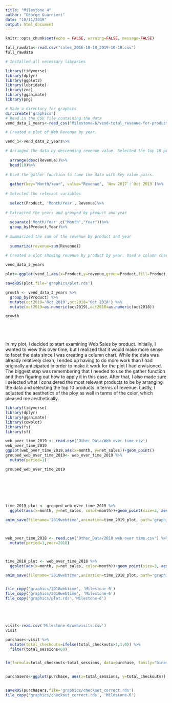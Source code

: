 ```yaml
---
title: "Milestone 4"
author: "George Guarnieri"
date: "10/11/2019"
output: html_document
---
```


```r
knitr::opts_chunk$set(echo = FALSE, warning=FALSE, message=FALSE)
```



```r
full_rawdata<-read.csv("sales_2016-10-18_2019-10-18.csv")
full_rawdata
```





```r

# Installed all necessary libraries

library(tidyverse)
library(dplyr)
library(ggplot2)
library(lubridate)
library(zoo)
library(gganimate)
library(png)

# Made a directory for graphics
dir.create('graphics')
# Read in the CSV file containing the data
vend_data_2_years<-read_csv("Milestone-6/vend-total_revenue-for-product-by-month (2).csv")

# Created a plot of Web Revenue by year.

vend_1<-vend_data_2_years%>%

# Arranged the data by descending revenue value. Selected the top 10 products in terms of Revenue. 
  
  arrange(desc(Revenue))%>%
  head(10)%>%
  
# Used the gather function to tame the data with key value pairs.
  
  gather(key="Month/Year", value="Revenue", `Nov 2017`:`Oct 2019`)%>%
  
# Selected the relevant variables
  
  select(Product, 'Month/Year', Revenue)%>%
  
# Extracted the years and grouped by product and year
  
  separate('Month/Year',c("Month","Year"))%>%
  group_by(Product,Year)%>%
  
# Summarized the sum of the revenue by product and year
  
  summarize(revenue=sum(Revenue))

# Created a plot showing revenue by product by year. Used a column chart and facet wrapped by year. Gave the chart a title, subtitle, and axis labels. Removed the tick labels from the x-axis since they were too crowded.
  
vend_data_2_years

plot<-ggplot(vend_1,aes(x=Product,y=revenue,group=Product,fill=Product))+geom_col()+facet_wrap(~Year)+labs(title="Web Revenue by Product 2017-2019",subtitle="Data Sourced From Vend",y="Revenue",x="Product")+theme(axis.text.x=element_blank(),axis.ticks.x=element_blank())

saveRDS(plot,file='graphics/plot.rds')

growth <- vend_data_2_years %>%
  group_by(Product) %>%
  mutate(oct2019='Oct 2019',oct2018='Oct 2018') %>%
  mutate(oct2019=as.numeric(oct2019),oct2018=as.numeric(oct2018)) 

growth


                                                                          



```

In my plot, I decided to start examining Web Sales by product. Initially, I wanted to view this over time, but I realized that it would make more sense to facet the data since I was creating a column chart. While the data was already relatively clean, I ended up having to do more work than I had originally anticipated in order to make it work for the plot I had envisioned. The biggest step was remembering that I needed to use the gather function and then figuring out how to apply it in this case. After that, I also made sure I selected what I considered the most relevant products to be by arranging the data and selecting the top 10 products in terms of revenue. Lastly, I adjusted the aesthetics of the ploy as well in terms of the color, which pleased me aesthetically. 


```r
library(tidyverse)
library(dplyr)
library(gganimate)
library(cowplot)
library(fs)
library(sf)

web_over_time_2019 <- read.csv('Other_Data/Web over time.csv')
web_over_time_2019
ggplot(web_over_time_2019,aes(x=month, y=net_sales))+geom_point()
grouped_web_over_time_2019<- web_over_time_2019 %>%
  mutate(period=1)

grouped_web_over_time_2019
  
 





time_2019_plot <- grouped_web_over_time_2019 %>%
  ggplot(aes(x=month, y=net_sales, color=month))+geom_point(size=3, aes(group=period))+transition_states(month) +     labs(x="Month", y="Net Sales") + shadow_trail()

anim_save(filename='2019webtime',animation=time_2019_plot, path='graphics')



web_over_time_2018 <- read.csv('Other_Data/2018 web over time.csv') %>%
  mutate(period=1,year=2018)



time_2018_plot <- web_over_time_2018 %>%
  ggplot(aes(x=month, y=net_sales, color=month))+geom_point(size=3, aes(group=period))+transition_states(month) + labs(x="Month", y="Net Sales")+shadow_trail()

anim_save(filename='2018webtime',animation=time_2018_plot, path='graphics')


file_copy('graphics/2018webtime', 'Milestone-6')
file_copy('graphics/2019webtime', 'Milestone-6')
file_copy('graphics/plot.rds','Milestone-6')






```

```r
visit<-read.csv('Milestone-6/webvisits.csv')
visit
```

```r
purchase<-visit %>%
  mutate(total_checkouts=ifelse(total_checkouts>1,1,0)) %>%
  filter(total_sessions<60)


lm(formula=total_checkouts~total_sessions, data=purchase, family="binomial")


purchasers<-ggplot(purchase, aes(x=total_sessions, y=total_checkouts)) + geom_point() + geom_smooth() + labs(x='Total Sessions', y='Checked Out')


saveRDS(purchasers,file='graphics/checkout_correct.rds')
file_copy('graphics/checkout_correct.rds', 'Milestone-6')



```

